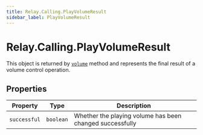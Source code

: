 ```yaml
---
title: Relay.Calling.PlayVolumeResult
sidebar_label: PlayVolumeResult
---
```


[volume]: /sdks/reference/realtime-sdk/v2/sdks/nodejs/calling/actions/play#volume

# Relay.Calling.PlayVolumeResult

This object is returned by [`volume`][volume] method and represents the final result of a volume control operation.

## Properties

| Property | Type | Description |
| -------- | ---- | ----------- |
| `successful` | `boolean` | Whether the playing volume has been changed successfully |